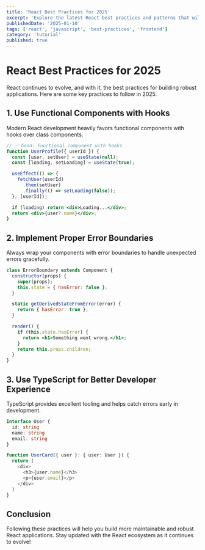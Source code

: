 ```yaml
---
title: 'React Best Practices for 2025'
excerpt: 'Explore the latest React best practices and patterns that will help you write better, more maintainable React applications in 2025.'
publishedDate: '2025-01-10'
tags: ['react', 'javascript', 'best-practices', 'frontend']
category: 'tutorial'
published: true
---
```


# React Best Practices for 2025

React continues to evolve, and with it, the best practices for building robust applications. Here are some key practices to follow in 2025.

## 1. Use Functional Components with Hooks

Modern React development heavily favors functional components with hooks over class components.

```jsx
// ✅ Good: Functional component with hooks
function UserProfile({ userId }) {
  const [user, setUser] = useState(null);
  const [loading, setLoading] = useState(true);

  useEffect(() => {
    fetchUser(userId)
      .then(setUser)
      .finally(() => setLoading(false));
  }, [userId]);

  if (loading) return <div>Loading...</div>;
  return <div>{user?.name}</div>;
}
```

## 2. Implement Proper Error Boundaries

Always wrap your components with error boundaries to handle unexpected errors gracefully.

```jsx
class ErrorBoundary extends Component {
  constructor(props) {
    super(props);
    this.state = { hasError: false };
  }

  static getDerivedStateFromError(error) {
    return { hasError: true };
  }

  render() {
    if (this.state.hasError) {
      return <h1>Something went wrong.</h1>;
    }
    return this.props.children;
  }
}
```

## 3. Use TypeScript for Better Developer Experience

TypeScript provides excellent tooling and helps catch errors early in development.

```typescript
interface User {
  id: string
  name: string
  email: string
}

function UserCard({ user }: { user: User }) {
  return (
    <div>
      <h3>{user.name}</h3>
      <p>{user.email}</p>
    </div>
  )
}
```

## Conclusion

Following these practices will help you build more maintainable and robust React applications. Stay updated with the React ecosystem as it continues to evolve!
